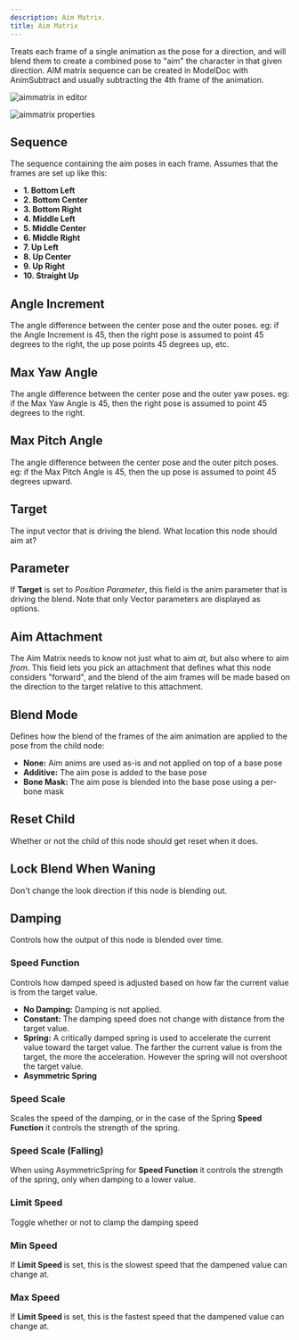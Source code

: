```yaml
---
description: Aim Matrix.
title: Aim Matrix
---
```


Treats each frame of a single animation as the pose for a direction, and will blend them to create a combined pose to \"aim\" the character in that given direction.
AIM matrix sequence can be created in ModelDoc with AnimSubtract and usually subtracting the 4th frame of the animation.

![aimmatrix in editor](./aimmatrix_image.png "Aim Matrix Node in Editor")

![aimmatrix properties](./aimmatrix_properties.png "Aim Matrix Node Properties")

## Sequence
The sequence containing the aim poses in each frame.  Assumes that the frames are set up like this:

- <b>1. Bottom Left</b>
- <b>2. Bottom Center</b>
- <b>3. Bottom Right</b>
- <b>4. Middle Left</b>
- <b>5. Middle Center</b>
- <b>6. Middle Right</b>
- <b>7. Up Left</b>
- <b>8. Up Center</b>
- <b>9. Up Right</b>
- <b>10. Straight Up</b>

## Angle Increment
The angle difference between the center pose and the outer poses.  eg: if the Angle Increment is 45, then the right pose is assumed to point 45 degrees to the right, the up pose points 45 degrees up, etc.

## Max Yaw Angle
The angle difference between the center pose and the outer yaw poses.  eg: if the Max Yaw Angle is 45, then the right pose is assumed to point 45 degrees to the right.

## Max Pitch Angle
The angle difference between the center pose and the outer pitch poses.  eg: if the Max Pitch Angle is 45, then the up pose is assumed to point 45 degrees upward.

## Target
The input vector that is driving the blend. What location this node should aim at?

## Parameter
If <b>Target</b> is set to <em>Position Parameter</em>, this field is the anim parameter that is driving the blend.  Note that only Vector parameters are displayed as options.

## Aim Attachment
The Aim Matrix needs to know not just what to aim <em>at</em>, but also where to aim <em>from</em>.  This field lets you pick an attachment that defines what this node considers \"forward\", and the blend of the aim frames will be made based on the direction to the target relative to this attachment.

## Blend Mode
Defines how the blend of the frames of the aim animation are applied to the pose from the child node:

- <b>None:</b> Aim anims are used as-is and not applied on top of a base pose <br/>
- <b>Additive:</b> The aim pose is added to the base pose <br/>
- <b>Bone Mask:</b> The aim pose is blended into the base pose using a per-bone mask <br/>

## Reset Child
Whether or not the child of this node should get reset when it does.
## Lock Blend When Waning
Don't change the look direction if this node is blending out.

## Damping

Controls how the output of this node is blended over time.

### Speed Function
Controls how damped speed is adjusted based on how far the current value is from the target value. 
- <b>No Damping:</b> Damping is not applied. <br/>
- <b>Constant:</b> The damping speed does not change with distance from the target value. <br/>
- <b>Spring:</b> A critically damped spring is used to accelerate the current value toward the target value.  The farther the current value is from the target, the more the acceleration.  However the spring will not overshoot the target value. <br/>
- <b>Asymmetric Spring</b>
### Speed Scale
Scales the speed of the damping, or in the case of the Spring <b>Speed Function</b> it controls the strength of the spring.
### Speed Scale (Falling)
When using AsymmetricSpring for <b>Speed Function</b> it controls the strength of the spring, only when damping to a lower value.
### Limit Speed
Toggle whether or not to clamp the damping speed
### Min Speed
If <b>Limit Speed </b>is set, this is the slowest speed that the dampened value can change at.
### Max Speed
If <b>Limit Speed </b>is set, this is the fastest speed that the dampened value can change at.